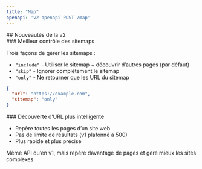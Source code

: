 ```yaml
---
title: "Map"
openapi: 'v2-openapi POST /map'
---
```


<div id="whats-new-in-v2">
  ## Nouveautés de la v2
</div>

<div id="better-sitemap-control">
  ### Meilleur contrôle des sitemaps
</div>

Trois façons de gérer les sitemaps :

* `"include"` - Utiliser le sitemap + découvrir d’autres pages (par défaut)
* `"skip"` - Ignorer complètement le sitemap
* `"only"` - Ne retourner que les URL du sitemap

```json
{
  "url": "https://example.com",
  "sitemap": "only"
}
```


<div id="smarter-url-discovery">
  ### Découverte d’URL plus intelligente
</div>

- Repère toutes les pages d’un site web
- Pas de limite de résultats (v1 plafonné à 500)
- Plus rapide et plus précise

Même API qu’en v1, mais repère davantage de pages et gère mieux les sites complexes.